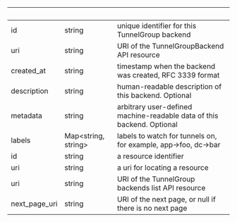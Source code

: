 | &nbsp;        | &nbsp;                    | &nbsp;                                                                 |
| ------------- | ------------------------- | ---------------------------------------------------------------------- |
| id            | string                    | unique identifier for this TunnelGroup backend                         |
| uri           | string                    | URI of the TunnelGroupBackend API resource                             |
| created_at    | string                    | timestamp when the backend was created, RFC 3339 format                |
| description   | string                    | human-readable description of this backend. Optional                   |
| metadata      | string                    | arbitrary user-defined machine-readable data of this backend. Optional |
| labels        | Map&lt;string, string&gt; | labels to watch for tunnels on, for example, app->foo, dc->bar         |
| id            | string                    | a resource identifier                                                  |
| uri           | string                    | a uri for locating a resource                                          |
| uri           | string                    | URI of the TunnelGroup backends list API resource                      |
| next_page_uri | string                    | URI of the next page, or null if there is no next page                 |
